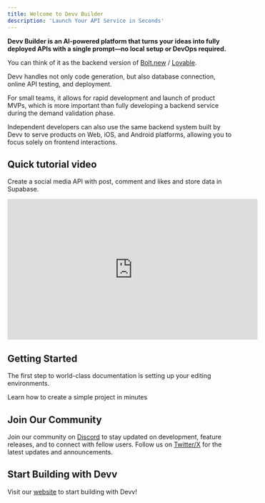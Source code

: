 ```yaml
---
title: Welcome to Devv Builder
description: 'Launch Your API Service in Seconds'
---
```


**Devv Builder is an AI-powered platform that turns your ideas into fully deployed APIs with a single prompt—no local setup or DevOps required.**

You can think of it as the backend version of [Bolt.new](https://Bolt.new) / [Lovable](https://lovable.dev).

Devv handles not only code generation, but also database connection, online API testing, and deployment.

For small teams, it allows for rapid development and launch of product MVPs, which is more important than fully developing a backend service during the demand validation phase.

Independent developers can also use the same backend system built by Devv to serve products on Web, iOS, and Android platforms, allowing you to focus solely on frontend interactions.

## Quick tutorial video

Create a social media API with post, comment and likes and store data in Supabase.

<iframe
   width="560"
   height="315"
   src="https://www.youtube.com/embed/MVu2xXLezaM"
   title="YouTube video player"
   frameborder="0"
   allow="accelerometer; autoplay; clipboard-write; encrypted-media; gyroscope; picture-in-picture"
   allowfullscreen
></iframe>

## Getting Started

The first step to world-class documentation is setting up your editing environments.

<CardGroup cols={2}>
   <Card
      title="Step by step tutorial"
      icon="pen-to-square"
      href="/step-by-step-tutorial"
   >
      Learn how to create a simple project in minutes
   </Card>
</CardGroup>

## Join Our Community

Join our community on [Discord](https://discord.gg/BxNTkUzEnG) to stay updated on development, feature releases, and to connect with fellow users. Follow us on [Twitter/X](https://x.com/devv_ai) for the latest updates and announcements.

## Start Building with Devv

Visit our [website](https://devv.ai/build) to start building with Devv!
